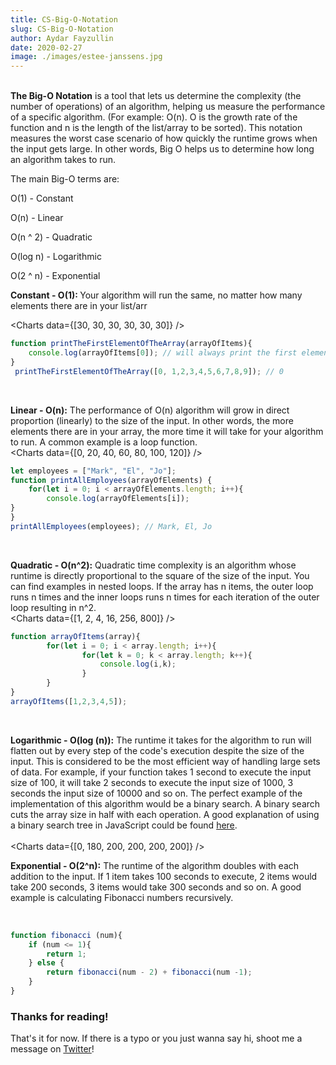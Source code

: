 ```yaml
---
title: CS-Big-O-Notation
slug: CS-Big-O-Notation
author: Aydar Fayzullin
date: 2020-02-27
image: ./images/estee-janssens.jpg
---
```


<br />
<b>The Big-O Notation</b> is a tool that lets us determine the complexity (the number of operations) of an algorithm, helping us measure the performance of a specific algorithm. (For example: O(n). O is the growth rate of the function and n is the length of the list/array to be sorted).  This notation measures the worst case scenario of how quickly the runtime grows when the input gets large. In other words, Big O helps us to determine how long an algorithm takes to run.

The main Big-O terms are:

O(1) - Constant

O(n) - Linear

O(n ^ 2) - Quadratic

O(log n) - Logarithmic

O(2 ^ n) - Exponential
<br />

<b>Constant  - O(1): </b>Your algorithm will run the same, no matter how many elements there are in your list/arr
<br />

<Charts data={[30, 30, 30, 30, 30, 30]} />

```js
function printTheFirstElementOfTheArray(arrayOfItems){
    console.log(arrayOfItems[0]); // will always print the first element of the array no matter how big the array is;
}
 printTheFirstElementOfTheArray([0, 1,2,3,4,5,6,7,8,9]); // 0

```
<br />

<b>Linear - O(n):</b>  The performance of O(n) algorithm will grow in direct proportion (linearly) to the size of the input. 
In other words, the more elements there are in your array, the more time it will take for your algorithm to run. 
A common example is a loop function. 
<br />
<Charts data={[0, 20, 40, 60, 80, 100, 120]} />

```js
let employees = ["Mark", "El", "Jo"];
function printAllEmployees(arrayOfElements) {
    for(let i = 0; i < arrayOfElements.length; i++){
		console.log(arrayOfElements[i]);
}
}
printAllEmployees(employees); // Mark, El, Jo

```
<br />

<b>Quadratic - O(n^2):</b> Quadratic time complexity is an algorithm whose runtime is directly proportional to the square of the size of the input. 
You can find examples in nested loops. 
If the array has n items, the outer loop runs n times and the inner loops runs n times for each iteration of the outer loop resulting in n^2.
<br />
<Charts data={[1, 2, 4, 16, 256, 800]} />

```js
function arrayOfItems(array){
    	for(let i = 0; i < array.length; i++){
        		for(let k = 0; k < array.length; k++){
            		console.log(i,k);
        		}
    	}
} 
arrayOfItems([1,2,3,4,5]); 
```
<br />

<b>Logarithmic - O(log (n)):</b> The runtime it takes for the algorithm to run will flatten out by every step of the code's execution despite the size of the input. 
This is considered to be the most efficient way of handling large sets of data. For example, if your function takes 1 second to execute the input size of 100, 
it will take 2 seconds to execute the input size of 1000, 3 seconds the input size of 10000 and so on. 
The perfect example of the implementation of this algorithm would be a binary search. A binary search cuts the array size in half with each operation.
A good explanation of using a binary search tree in JavaScript could be found <a target="_blank" href="https://initjs.org/implement-a-binary-search-tree-in-javascript-952a44ee7c26">here</a>.
<br />
<br />
<Charts data={[0, 180, 200, 200, 200, 200]} />

<b>Exponential - O(2^n):</b> The runtime of the algorithm doubles with each addition to the input. 
If 1 item takes 100 seconds to execute, 2 items would  take 200 seconds, 3 items would take 300 seconds and so on. 
A good example is calculating Fibonacci numbers recursively.  

<br />
<Charts data={[0, 50, 370, 800]} />

```js
function fibonacci (num){
	if (num <= 1){
	    return 1;
    } else {
        return fibonacci(num - 2) + fibonacci(num -1);
    }
}
```

<h3><b>Thanks for reading!</b></h3>

That's it for now. 
If there is a typo or you just wanna say hi, shoot me a message on [Twitter](https://twitter.com/aydarfz)!
<br />
  